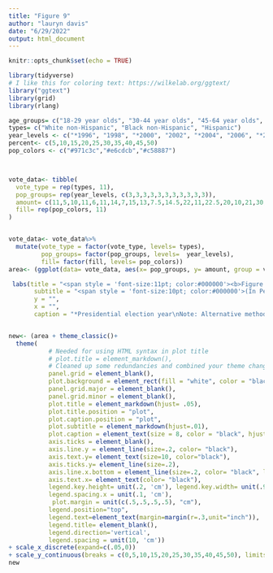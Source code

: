```yaml
---
title: "Figure 9"
author: "lauryn davis"
date: "6/29/2022"
output: html_document
---
```


```r
knitr::opts_chunk$set(echo = TRUE)
```

```r
library(tidyverse)
# I like this for coloring text: https://wilkelab.org/ggtext/
library("ggtext")
library(grid)
library(rlang)
```
```r
age_groups= c("18-29 year olds", "30-44 year olds", "45-64 year olds", "65 years and older")
types= c("White non-Hispanic", "Black non-Hispanic", "Hispanic")
year_levels <- c("*1996", "1998", "*2000", "2002", "*2004", "2006", "*2008", "2010", "*2012", "2014", "*2016")
percent<- c(5,10,15,20,25,30,35,40,45,50)
pop_colors <- c("#971c3c","#e6cdcb","#c58887")



vote_data<- tibble(
  vote_type = rep(types, 11),
  pop_groups= rep(year_levels, c(3,3,3,3,3,3,3,3,3,3,3)),
  amount= c(11,5,10,11,6,11,14,7,15,13,7.5,14.5,22,11,22.5,20,10,21,30,31,30,28,20,29,33,32.7,36,33,27,36,44,42,48), 
  fill= rep(pop_colors, 11)
)


vote_data<- vote_data%>%
  mutate(vote_type = factor(vote_type, levels= types),
         pop_groups= factor(pop_groups, levels=  year_levels),
         fill= factor(fill, levels= pop_colors))
area<- (ggplot(data= vote_data, aes(x= pop_groups, y= amount, group = vote_type, color= vote_type))+ geom_line(aes(color=vote_type), size =1)+ geom_point(aes(color=vote_type),size=2.3)+ scale_color_manual(values=pop_colors, guide_legend(label.vjust=2))+

 labs(title = "<span style = 'font-size:11pt; color:#000000'><b>Figure 9.</span></p><p><span style = 'font-size:12pt; color:#a21e3c'><b>Alternative Method of Voting, by Race and Hispanic Origin: 1996 to 2016</span></p>",
       subtitle = "<span style = 'font-size:10pt; color:#000000'>(In Percent)</span>",
       y = "",
       x = "",
       caption = "*Presidential election year\nNote: Alternative method includes those who voted early and/or by absentee ballot.\nThe estimates presented in this section are only for individuals with valid responses to both the method and timing questions.\nSource: U.S. Census Bureau, Current Population Survey, November 1996-2016."))


new<- (area + theme_classic()+
  theme(
           # Needed for using HTML syntax in plot title
           # plot.title = element_markdown(), 
           # Cleaned up some redundancies and combined your theme changes into one layer
           panel.grid = element_blank(),
           plot.background = element_rect(fill = "white", color = "black"),
           panel.grid.major = element_blank(),
           panel.grid.minor = element_blank(),
           plot.title = element_markdown(hjust= .05),
           plot.title.position = "plot",
           plot.caption.position = "plot",
           plot.subtitle = element_markdown(hjust=.01), 
           plot.caption = element_text(size = 8, color = "black", hjust = 0),
           axis.ticks = element_blank(),
           axis.line.y = element_line(size=.2, color= "black"),
           axis.text.y= element_text(size=10, color="black"),
           axis.ticks.y= element_line(size=.2),
           axis.line.x.bottom = element_line(size=.2, color= "black", linetype="solid"),
           axis.text.x= element_text(color= "black"),
           legend.key.height= unit(.2, 'cm'), legend.key.width= unit(.9, 'cm'),
           legend.spacing.x = unit(.1, 'cm'),
            plot.margin = unit(c(.5,.5,.5,.5), "cm"),
           legend.position="top",
           legend.text=element_text(margin=margin(r=.3,unit="inch")),
           legend.title= element_blank(),
           legend.direction='vertical',
           legend.spacing = unit(10, 'cm'))
+ scale_x_discrete(expand=c(.05,0))
+ scale_y_continuous(breaks = c(0,5,10,15,20,25,30,35,40,45,50), limits= c(0,50)))
new 

```
